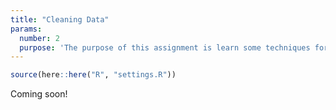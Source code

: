 ```yaml
---
title: "Cleaning Data"
params:
  number: 2
  purpose: 'The purpose of this assignment is learn some techniques for dealing with messy data. Most of the time, the raw data you get is in the wrong format and variables are not properly coded, so you will need to "clean" the data before starting any analysis. Other times the data will be split into two or more data sets, and you will need to "join" them together into a single data frame.'
---
```


```r
source(here::here("R", "settings.R"))
```

Coming soon!
